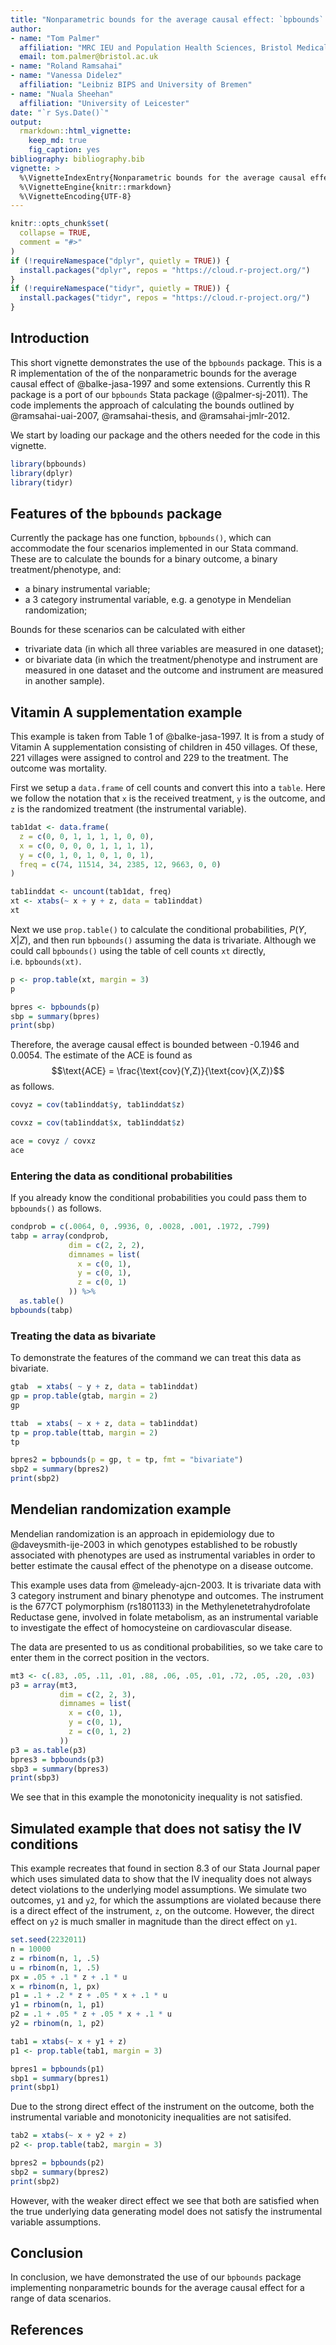 ```yaml
---
title: "Nonparametric bounds for the average causal effect: `bpbounds` examples"
author:
- name: "Tom Palmer"
  affiliation: "MRC IEU and Population Health Sciences, Bristol Medical School, University of Bristol"
  email: tom.palmer@bristol.ac.uk
- name: "Roland Ramsahai"
- name: "Vanessa Didelez"
  affiliation: "Leibniz BIPS and University of Bremen"
- name: "Nuala Sheehan"
  affiliation: "University of Leicester"
date: "`r Sys.Date()`"
output: 
  rmarkdown::html_vignette:
    keep_md: true
    fig_caption: yes
bibliography: bibliography.bib
vignette: >
  %\VignetteIndexEntry{Nonparametric bounds for the average causal effect: `bpbounds` examples}
  %\VignetteEngine{knitr::rmarkdown}
  %\VignetteEncoding{UTF-8}
---
```


```r
knitr::opts_chunk$set(
  collapse = TRUE,
  comment = "#>"
)
if (!requireNamespace("dplyr", quietly = TRUE)) {
  install.packages("dplyr", repos = "https://cloud.r-project.org/")
}
if (!requireNamespace("tidyr", quietly = TRUE)) {
  install.packages("tidyr", repos = "https://cloud.r-project.org/")
}
```

## Introduction
This short vignette demonstrates the use of the `bpbounds` package. This is a R implementation of the of the nonparametric bounds for the average causal effect of @balke-jasa-1997 and some extensions. Currently this R package is a port of our `bpbounds` Stata package (@palmer-sj-2011). The code implements the approach of calculating the bounds outlined by @ramsahai-uai-2007, @ramsahai-thesis, and @ramsahai-jmlr-2012.

We start by loading our package and the others needed for the code in this vignette.
```r
library(bpbounds)
library(dplyr)
library(tidyr)
```


## Features of the `bpbounds` package
Currently the package has one function, `bpbounds()`, which can accommodate the four scenarios implemented in our Stata command. These are to calculate the bounds for a binary outcome, a binary treatment/phenotype, and:

* a binary instrumental variable;
* a 3 category instrumental variable, e.g. a genotype in Mendelian randomization;

Bounds for these scenarios can be calculated with either

* trivariate data (in which all three variables are measured in one dataset);
* or bivariate data (in which the treatment/phenotype and instrument are measured in one dataset and the outcome and instrument are measured in another sample).


## Vitamin A supplementation example 
This example is taken from Table 1 of @balke-jasa-1997. It is from a study of Vitamin A supplementation consisting of children in 450 villages. Of these, 221 villages were assigned to control and 229 to the treatment. The outcome was mortality.

First we setup a `data.frame` of cell counts and convert this into a `table`. Here we follow the notation that `x` is the received treatment, `y` is the outcome, and `z` is the randomized treatment (the instrumental variable).

```r
tab1dat <- data.frame(
  z = c(0, 0, 1, 1, 1, 1, 0, 0),
  x = c(0, 0, 0, 0, 1, 1, 1, 1),
  y = c(0, 1, 0, 1, 0, 1, 0, 1),
  freq = c(74, 11514, 34, 2385, 12, 9663, 0, 0)
)

tab1inddat <- uncount(tab1dat, freq)
xt <- xtabs(~ x + y + z, data = tab1inddat)
xt
```
Next we use `prop.table()` to calculate the conditional probabilities, $P(Y,X|Z)$, and then run `bpbounds()` assuming the data is trivariate. Although we could call `bpbounds()` using the table of cell counts `xt` directly, i.e. `bpbounds(xt)`.
```r
p <- prop.table(xt, margin = 3)
p
```

```r
bpres <- bpbounds(p)
sbp = summary(bpres)
print(sbp)
```
Therefore, the average causal effect is bounded between -0.1946 and 0.0054. The estimate of the ACE is found as 
$$\text{ACE} = \frac{\text{cov}(Y,Z)}{\text{cov}(X,Z)}$$
as follows.
```r
covyz = cov(tab1inddat$y, tab1inddat$z)

covxz = cov(tab1inddat$x, tab1inddat$z)

ace = covyz / covxz
ace
```

### Entering the data as conditional probabilities
If you already know the conditional probabilities you could pass them to `bpbounds()` as follows.
```r
condprob = c(.0064, 0, .9936, 0, .0028, .001, .1972, .799)
tabp = array(condprob,
             dim = c(2, 2, 2),
             dimnames = list(
               x = c(0, 1),
               y = c(0, 1),
               z = c(0, 1)
             )) %>%
  as.table()
bpbounds(tabp)
```


### Treating the data as bivariate
To demonstrate the features of the command we can treat this data as bivariate.
```r
gtab  = xtabs( ~ y + z, data = tab1inddat)
gp = prop.table(gtab, margin = 2)
gp

ttab  = xtabs( ~ x + z, data = tab1inddat)
tp = prop.table(ttab, margin = 2)
tp

bpres2 = bpbounds(p = gp, t = tp, fmt = "bivariate")
sbp2 = summary(bpres2)
print(sbp2)
```


## Mendelian randomization example
Mendelian randomization is an approach in epidemiology due to @daveysmith-ije-2003 in which genotypes established to be robustly associated with phenotypes are used as instrumental variables in order to better estimate the causal effect of the phenotype on a disease outcome.

This example uses data from @meleady-ajcn-2003. It is trivariate data with 3 category instrument and binary phenotype and outcomes. The instrument is the 677CT polymorphism (rs1801133) in the Methylenetetrahydrofolate Reductase gene, involved in folate metabolism, as an instrumental variable to investigate the effect of homocysteine on cardiovascular
disease. 

The data are presented to us as conditional probabilities, so we take care to enter them in the correct position in the vectors.
```r
mt3 <- c(.83, .05, .11, .01, .88, .06, .05, .01, .72, .05, .20, .03)
p3 = array(mt3,
           dim = c(2, 2, 3),
           dimnames = list(
             x = c(0, 1),
             y = c(0, 1),
             z = c(0, 1, 2)
           ))
p3 = as.table(p3)
bpres3 = bpbounds(p3)
sbp3 = summary(bpres3)
print(sbp3)
```
We see that in this example the monotonicity inequality is not satisfied.


## Simulated example that does not satisy the IV conditions 
This example recreates that found in section 8.3 of our Stata Journal paper which uses simulated data to show that the IV inequality does not always detect violations to the underlying model assumptions. We simulate two outcomes, `y1` and `y2`, for which the assumptions are violated because there is a direct effect of the instrument, `z`, on the outcome. However, the direct effect on `y2` is much smaller in magnitude than the direct effect on `y1`.

```r
set.seed(2232011)
n = 10000
z = rbinom(n, 1, .5)
u = rbinom(n, 1, .5)
px = .05 + .1 * z + .1 * u
x = rbinom(n, 1, px)
p1 = .1 + .2 * z + .05 * x + .1 * u
y1 = rbinom(n, 1, p1)
p2 = .1 + .05 * z + .05 * x + .1 * u
y2 = rbinom(n, 1, p2)

tab1 = xtabs(~ x + y1 + z)
p1 <- prop.table(tab1, margin = 3)

bpres1 = bpbounds(p1)
sbp1 = summary(bpres1)
print(sbp1)
```
Due to the strong direct effect of the instrument on the outcome, both the instrumental variable and monotonicity inequalities are not satisifed.

```r
tab2 = xtabs(~ x + y2 + z)
p2 <- prop.table(tab2, margin = 3)

bpres2 = bpbounds(p2)
sbp2 = summary(bpres2)
print(sbp2)
```
However, with the weaker direct effect we see that both are satisfied when the true underlying data generating model does not satisfy the instrumental variable assumptions.

## Conclusion
In conclusion, we have demonstrated the use of our `bpbounds` package implementing nonparametric bounds for the average causal effect for a range of data scenarios.

## References

